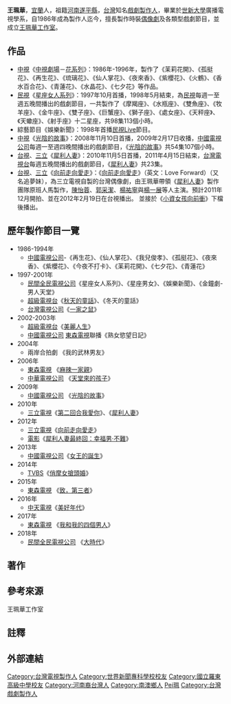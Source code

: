 {{BLP unsourced|time=2020-12-12T03:11:28+00:00}}
{{autobiography|time=2020-12-01}}
{{艺人
| 姓名 = 王珮芸
| 类型 = 製作人
| 图片 = 
| 图片尺寸 = 
| 图片简介 = 
| 原名 = 
| 罗马拼音 = 
| 英文名 =
| 绰号 =
| 国籍 ={{ROC}}
| 籍贯 = [[河南省|河南省]][[遂平縣|遂平縣]]
| 出生日期 = 
| 出生地点 = {{TWN}}[[宜蘭縣|宜蘭]]
| 语言 = [[国语|国语]] [[閩南語|閩南語]] [[英语|英语]] 
| 逝世日期 =  
| 逝世地点 = 
| 职业 = 戲劇製作人
| 教育程度 = [[世界新聞專科學校|世界新聞專科學校]]廣播電視科畢業
| 出道日期 = 
| 代表作 = 
| 活跃年代 = 
| 经纪公司 =
| 网站 = 
| 奖项 = 
| imdb = 3423578
}}

'''王珮華'''，[[宜蘭縣|宜蘭]]人，祖籍[[河南|河南]][[遂平縣|遂平縣]]，[[台灣|台灣]]知名[[戲劇|戲劇]][[製作人|製作人]]，畢業於[[世新大學|世新大學]]廣播電視學系，自1986年成為製作人迄今，擅長製作時裝[[偶像劇|偶像劇]]及各類型戲劇節目，並成立[[王珮華工作室|王珮華工作室]]。

==作品==
*[[中視|中視]]《[[中視劇場|中視劇場]]－[[花系列|花系列]]》：1986年-1996年，製作了《苿莉花開》、《孤挺花》、《再生花》、《琉璃花》、《仙人掌花》、《夜來香》、《紫櫻花》、《火鶴》、《香水百合花》、《青蓮花》、《水晶花》、《七夕花》等作品。
*[[民視|民視]]《[[星座女人系列|星座女人系列]]》：1997年10月首播，1998年5月結束，為[[民視|民視]]每週一至週五晚間播出的戲劇節目，一共製作了《摩羯座》、《水瓶座》、《雙魚座》、《牧羊座》、《金牛座》、《雙子座》、《巨蟹座》、《獅子座》、《處女座》、《天秤座》、《天蠍座》、《射手座》十二星座，共98集113個小時。
*綜藝節目《娛樂新聞》：1998年首播[[民視|民視]]Live節目。
*[[中視|中視]]《[[光陰的故事|光陰的故事]]》：2008年11月10日首播，2009年2月17日收播，[[中國電視公司|中國電視公司]]每週一至週四晚間播出的戲劇節目，《[[光陰的故事|光陰的故事]]》共54集107個小時。
*[[台視|台視]]、[[三立|三立]]《[[犀利人妻|犀利人妻]]》：2010年11月5日首播，2011年4月15日結束，[[台灣電視台|台灣電視台]]每週五晚間播出的戲劇節目，《[[犀利人妻|犀利人妻]]》共23集。
*[[台視|台視]]、[[三立|三立]]《[[向前走向愛走|向前走向愛走]]》：《[[向前走向愛走|向前走向愛走]]》（英文：Love Forward）（又名追夢妹），為三立電視自製的台灣偶像劇，由王珮華帶領《[[犀利人妻|犀利人妻]]》製作團隊原班人馬製作，[[陳怡蓉|陳怡蓉]]、[[郭采潔|郭采潔]]、[[楊祐寧|楊祐寧]]與[[楊一展|楊一展]]等人主演。預計2011年12月開拍、並在2012年2月19日在台視播出。 並接於《[[小資女孩向前衝|小資女孩向前衝]]》下檔後播出。

==歷年製作節目一覽==
*1986-1994年
**[[中國電視公司|中國電視公司]]-《再生花》、《仙人掌花》、《我兒俊孝》、《孤挺花》、《夜來香》、《紫櫻花》、《今夜不打卡》、《苿莉花開》、《七夕花》、《青蓮花》
*1997-2001年
**[[民間全民電視公司|民間全民電視公司]]《星座女人系列》、《星座男女》、《娛樂新聞》、《金鐘劇-男人天堂》
**[[超級電視台|超級電視台]]《[[秋天的童話|秋天的童話]]》、《冬天的童話》
**[[台灣電視公司|台灣電視公司]]《[[一家之鼠|一家之鼠]]》
*2002-2003年
**[[超級電視台|超級電視台]]《[[美麗人生|美麗人生]]》
**[[中國電視公司|中國電視公司]] [[東森電視|東森電視]]聯播《熟女慾望日記》
*2004年
**兩岸合拍劇 《我的武林男友》
*2006年
**[[東森電視|東森電視]] 《[[麻辣一家親|麻辣一家親]]》
**[[中華電視公司|中華電視公司]] 《[[天堂來的孩子|天堂來的孩子]]》
*2009年
**[[中國電視公司|中國電視公司]] 《[[光陰的故事|光陰的故事]]》
*2010年
**[[三立電視|三立電視]]《[[第二回合我愛你|第二回合我愛你]]》、《[[犀利人妻|犀利人妻]]》
*2012年
**[[三立電視|三立電視]]《[[向前走向愛走|向前走向愛走]]》
**[[電影|電影]]《[[犀利人妻最終回：幸福男·不難|犀利人妻最終回：幸福男·不難]]》
*2013年
**[[中國電視公司|中國電視公司]]《[[女王的誕生|女王的誕生]]》
*2014年
**[[TVBS|TVBS]]《[[俏摩女搶頭婚|俏摩女搶頭婚]]》
*2015年
**[[東森電視|東森電視]] 《[[致，第三者|致，第三者]]》
*2016年
**[[中天電視|中天電視]]《[[美好年代_(電視劇)|美好年代]]》
*2017年
**[[東森電視|東森電視]] 《[[我和我的四個男人|我和我的四個男人]]》
*2018年
**[[民間全民電視公司|民間全民電視公司]] 《[[大時代_(台灣電視劇)|大時代]]》

==著作==

==參考來源==
王珮華工作室
==註釋==
{{reflist}}

==外部連結==

{{DEFAULTSORT:Wang王}}
[[Category:台灣電視製作人|Category:台灣電視製作人]]
[[Category:世界新聞專科學校校友|Category:世界新聞專科學校校友]]
[[Category:國立羅東高級中學校友|Category:國立羅東高級中學校友]]
[[Category:河南裔台灣人|Category:河南裔台灣人]]
[[Category:南澳鄉人|Category:南澳鄉人]]
[[Category:王姓|Pei珮]]
[[Category:台灣戲劇製作人|Category:台灣戲劇製作人]]